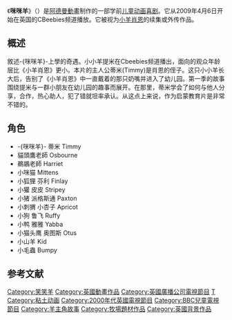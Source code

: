 {{expand|time=2015-12-18T10:45:54+00:00}}
{{noteTA
|1=zh-cn:小羊肖恩;zh-hk:超級無敵羊咩咩;
|2=zh-hans:小小羊蒂米;zh-hk:羊咩咩上學去;zh-tw:咪咪羊;
|3=zh-hans:蒂米;zh-tw:提米;zh-hk:添添;
|4=zh-cn:肖恩;zh-hk:阿爽;zh-tw:尚恩;
}}
{{Infobox Television
| show_name            = 小小羊蒂米
| eng_name             = ''Timmy Time''
| image                = [[File:TimmyTimeIntertitle.jpg|150px]]<br />
| caption              = 
| genre                = [[动画|动画]][[儿童|儿童]][[喜剧|喜剧]][[默劇|默劇]]
| creator              = 杰基·可高
| developer            = 
| presenter            = 
| starring             = 
| voices               = Kate Harbour<br />Justin Fletcher<br />Louis Jones
| narrated             = 
| theme_music_composer = 
| opentheme            = 
| endtheme             = 
| country              = 英国
| language             = 
| num_series           = 3
| num_episodes         = 80
| list_episodes        = #Episode list
| producer             = Jackie Cockle<br />Peter Curtis
| company              = [[Aardman_Animations|Aardman Animations]]<br />[[HiT_Entertainment|HiT Entertainment]]
| distributor          = HiT Entertainment
| executive_producer   = Miles Bullough<br />[[David_Sproxton|David Sproxton]]<br />[[Peter_Lord|Peter Lord]]<br />[[Nick_Park|Nick Park]]<br />[[Peter_Curtis|Peter Curtis]]
| location             = Filmed in Bristol
| camera               = 
| runtime              = 约10分钟
| network              = CBeebies
| picture_format       = [[PAL制式|PAL]] ([[576i|576i]])
| audio_format         = [[立体声|立体声]]
| first_run            =
| first_aired          = 2009年4月6日至今
| last_aired           | related              = ''[[小羊肖恩|小羊肖恩]]''
| website              = http://www.timmytime.tv/
}}
《'''咪咪羊'''》（{{lang-en|''Timmy Time''}}）是[[阿德曼動畫|阿德曼動畫]]制作的一部学前[[儿童|儿童]][[动画|动画]][[喜剧|喜剧]]。它从2009年4月6日开始在英国的CBeebies频道播放。它被视为[[小羊肖恩|小羊肖恩]]的续集或外传作品。

==概述==
敘述-{咪咪羊}-上學的奇遇。小小羊提米在Cbeebies频道播出，面向的观众年龄层比《小羊肖恩》更小。本片的主人公蒂米(Timmy)是肖恩的侄子。这只小小羊长大后，告别了《小羊肖恩》中一直戴着的那只奶嘴并进入了幼儿园。第一季的故事围绕提米与一群小朋友在幼儿园的趣事而展开。在那里，蒂米学会了如何与他人分享，合作，热心助人，犯了错就坦率承认。从这点上来说，作为启蒙教育片是非常不错的。

==角色==
*-{咪咪羊}- 蒂米 Timmy
*貓頭鷹老師 Osbourne
*鵜鶘老師 Harriet
*小咪猫 Mittens
*小狐狸 芬利 Finlay
*小獾 皮皮 Stripey
*小猪 派格斯通 Paxton
*小刺猬 小杏子 Apricot
*小狗 鲁飞 Ruffy
*小鸭 雅雅 Yabba
*小猫头鹰 奥图斯 Otus
*小山羊 Kid
*小毛蟲 Bumpy

==参考文献==
<div class="references-small">
<references></references>
</div>

[[Category:笑笑羊|Category:笑笑羊]]
[[Category:英國動畫作品|Category:英國動畫作品]]
[[Category:英國廣播公司電視節目|Category:英國廣播公司電視節目]]
[[Category:無綫電視外購節目|T]]
[[Category:粘土动画|Category:粘土动画]]
[[Category:2000年代英國電視節目|Category:2000年代英國電視節目]]
[[Category:BBC兒童電視節目|Category:BBC兒童電視節目]]
[[Category:羊主角故事|Category:羊主角故事]]
[[Category:牧場題材作品|Category:牧場題材作品]]
[[Category:英國背景作品|Category:英國背景作品]]